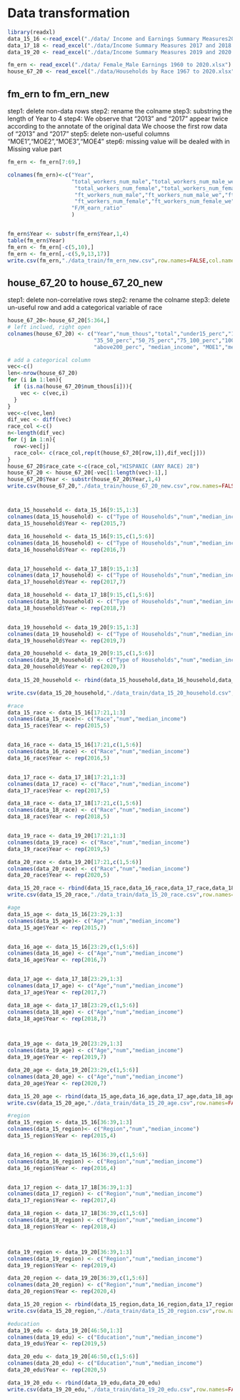 # Data transformation


```r
library(readxl)
data_15_16 <-read_excel("./data/ Income and Earnings Summary Measures2015 and 2016.xls")
data_17_18 <- read_excel("./data/Income Summary Measures 2017 and 2018.xlsx")
data_19_20 <- read_excel("./data/Income Summary Measures 2019 and 2020.xlsx")

fm_ern <- read_excel("./data/ Female_Male Earnings 1960 to 2020.xlsx")
house_67_20 <- read_excel("./data/Households by Race 1967 to 2020.xlsx")
```

## fm_ern to fm_ern_new

step1: delete non-data rows
step2: rename the colname
step3: substring the length of Year to 4
step4: We observe that "2013" and "2017" appear twice 
       according to the annotate of the original data
       We choose the first row data of "2013" and "2017" 
step5: delete non-useful columns "MOE1","MOE2","MOE3","MOE4"
step6: missing value will be dealed with in Missing value part

```r
fm_ern <- fm_ern[7:69,]

colnames(fm_ern)<-c("Year", 
                    "total_workers_num_male","total_workers_num_male_we","total_median_earn_male","MOE1",
                     "total_workers_num_female","total_workers_num_female_we","total_median_earn_female","MOE2",
                     "ft_workers_num_male","ft_workers_num_male_we","ft_median_earn_male","MOE3",
                     "ft_workers_num_female","ft_workers_num_female_we","ft_median_earn_female","MOE4",
                    "F/M_earn_ratio"
                    )


fm_ern$Year <- substr(fm_ern$Year,1,4)
table(fm_ern$Year)
fm_ern <- fm_ern[-c(5,10),]
fm_ern <- fm_ern[,-c(5,9,13,17)]
write.csv(fm_ern,"./data_train/fm_ern_new.csv",row.names=FALSE,col.names=TRUE,sep=',')
```


## house_67_20 to house_67_20_new

step1: delete non-correlative rows
step2: rename the colname
step3: delete un-useful row and add a categorical variable of race

```r
house_67_20<-house_67_20[5:364,]
# left inclued, right open
colnames(house_67_20) <- c("Year","num_thous","total","under15_perc","15_25_perc","25_35_perc",
                           "35_50_perc","50_75_perc","75_100_perc","100_150_perc","150_200_perc",
                           "above200_perc", "median_income", "MOE1","mean_income","MOE2")

# add a categorical column
vec<-c()
len<-nrow(house_67_20)
for (i in 1:len){
  if (is.na(house_67_20$num_thous[i])){
    vec <- c(vec,i)
  }
}
vec<-c(vec,len)
dif_vec <- diff(vec)
race_col <-c()
n<-length(dif_vec)
for (j in 1:n){
  row<-vec[j]
  race_col<- c(race_col,rep(t(house_67_20[row,1]),dif_vec[j]))
}
house_67_20$race_cate <-c(race_col,"HISPANIC (ANY RACE) 28")
house_67_20 <- house_67_20[-vec[1:length(vec)-1],]
house_67_20$Year <- substr(house_67_20$Year,1,4)
write.csv(house_67_20,"./data_train/house_67_20_new.csv",row.names=FALSE,col.names=TRUE,sep=',')
```

#

```r
data_15_household <- data_15_16[9:15,1:3]
colnames(data_15_household) <- c("Type of Households","num","median_income")
data_15_household$Year <- rep(2015,7)

data_16_household <- data_15_16[9:15,c(1,5:6)]
colnames(data_16_household) <- c("Type of Households","num","median_income")
data_16_household$Year <- rep(2016,7)


data_17_household <- data_17_18[9:15,1:3] 
colnames(data_17_household) <- c("Type of Households","num","median_income")
data_17_household$Year <- rep(2017,7)

data_18_household <- data_17_18[9:15,c(1,5:6)]
colnames(data_18_household) <- c("Type of Households","num","median_income")
data_18_household$Year <- rep(2018,7)


data_19_household <- data_19_20[9:15,1:3]
colnames(data_19_household) <- c("Type of Households","num","median_income")
data_19_household$Year <- rep(2019,7)

data_20_household <- data_19_20[9:15,c(1,5:6)]
colnames(data_20_household) <- c("Type of Households","num","median_income")
data_20_household$Year <- rep(2020,7)
 
data_15_20_household <- rbind(data_15_household,data_16_household,data_17_household,data_18_household,data_19_household,data_20_household)

write.csv(data_15_20_household,"./data_train/data_15_20_household.csv",row.names=FALSE,col.names=TRUE,sep=',')
```

```r
#race
data_15_race <- data_15_16[17:21,1:3]
colnames(data_15_race)<- c("Race","num","median_income")
data_15_race$Year <- rep(2015,5)


data_16_race <- data_15_16[17:21,c(1,5:6)]
colnames(data_16_race) <- c("Race","num","median_income")
data_16_race$Year <- rep(2016,5)


data_17_race <- data_17_18[17:21,1:3] 
colnames(data_17_race) <- c("Race","num","median_income")
data_17_race$Year <- rep(2017,5)

data_18_race <- data_17_18[17:21,c(1,5:6)]
colnames(data_18_race) <- c("Race","num","median_income")
data_18_race$Year <- rep(2018,5)


data_19_race <- data_19_20[17:21,1:3]
colnames(data_19_race) <- c("Race","num","median_income")
data_19_race$Year <- rep(2019,5)

data_20_race <- data_19_20[17:21,c(1,5:6)]
colnames(data_20_race) <- c("Race","num","median_income")
data_20_race$Year <- rep(2020,5)

data_15_20_race <- rbind(data_15_race,data_16_race,data_17_race,data_18_race,data_19_race,data_20_race)
write.csv(data_15_20_race,"./data_train/data_15_20_race.csv",row.names=FALSE,col.names=TRUE,sep=',')
```


```r
#age
data_15_age <- data_15_16[23:29,1:3]
colnames(data_15_age)<- c("Age","num","median_income")
data_15_age$Year <- rep(2015,7)


data_16_age <- data_15_16[23:29,c(1,5:6)]
colnames(data_16_age) <- c("Age","num","median_income")
data_16_age$Year <- rep(2016,7)


data_17_age <- data_17_18[23:29,1:3] 
colnames(data_17_age) <- c("Age","num","median_income")
data_17_age$Year <- rep(2017,7)

data_18_age <- data_17_18[23:29,c(1,5:6)]
colnames(data_18_age) <- c("Age","num","median_income")
data_18_age$Year <- rep(2018,7)



data_19_age <- data_19_20[23:29,1:3]
colnames(data_19_age) <- c("Age","num","median_income")
data_19_age$Year <- rep(2019,7)

data_20_age <- data_19_20[23:29,c(1,5:6)]
colnames(data_20_age) <- c("Age","num","median_income")
data_20_age$Year <- rep(2020,7)

data_15_20_age <- rbind(data_15_age,data_16_age,data_17_age,data_18_age,data_19_age,data_20_age)
write.csv(data_15_20_age,"./data_train/data_15_20_age.csv",row.names=FALSE,col.names=TRUE,sep=',')
```


```r
#region
data_15_region <- data_15_16[36:39,1:3]
colnames(data_15_region)<- c("Region","num","median_income")
data_15_region$Year <- rep(2015,4)


data_16_region <- data_15_16[36:39,c(1,5:6)]
colnames(data_16_region) <- c("Region","num","median_income")
data_16_region$Year <- rep(2016,4)


data_17_region <- data_17_18[36:39,1:3] 
colnames(data_17_region) <- c("Region","num","median_income")
data_17_region$Year <- rep(2017,4)

data_18_region <- data_17_18[36:39,c(1,5:6)]
colnames(data_18_region) <- c("Region","num","median_income")
data_18_region$Year <- rep(2018,4)



data_19_region <- data_19_20[36:39,1:3]
colnames(data_19_region) <- c("Region","num","median_income")
data_19_region$Year <- rep(2019,4)

data_20_region <- data_19_20[36:39,c(1,5:6)]
colnames(data_20_region) <- c("Region","num","median_income")
data_20_region$Year <- rep(2020,4)

data_15_20_region <- rbind(data_15_region,data_16_region,data_17_region,data_18_region,data_19_region,data_20_region)
write.csv(data_15_20_region,"./data_train/data_15_20_region.csv",row.names=FALSE,col.names=TRUE,sep=',')
```


```r
#education
data_19_edu <- data_19_20[46:50,1:3]
colnames(data_19_edu) <- c("Education","num","median_income")
data_19_edu$Year <- rep(2019,5)

data_20_edu <- data_19_20[46:50,c(1,5:6)]
colnames(data_20_edu) <- c("Education","num","median_income")
data_20_edu$Year <- rep(2020,5)

data_19_20_edu <- rbind(data_19_edu,data_20_edu)
write.csv(data_19_20_edu,"./data_train/data_19_20_edu.csv",row.names=FALSE,col.names=TRUE,sep=',')
```





